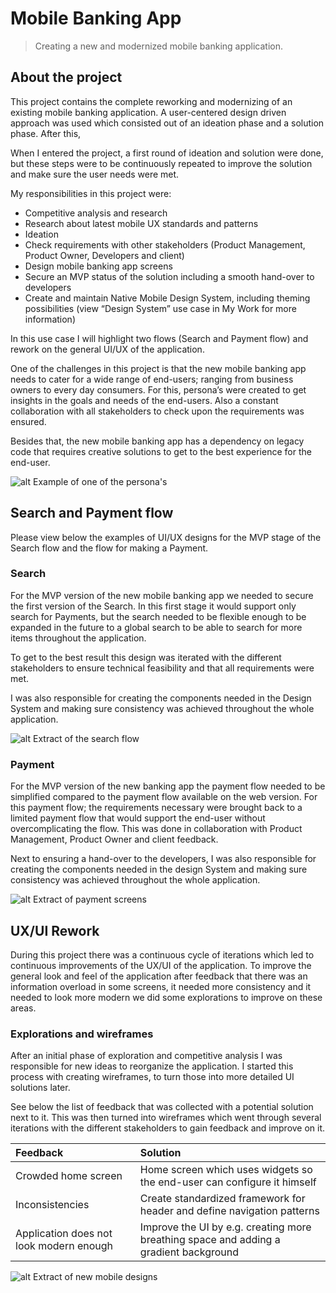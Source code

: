 # Mobile Banking App

> Creating a new and modernized mobile banking application.

## About the project
This project contains the complete reworking and modernizing of an existing mobile banking application. A user-centered design driven approach was used which consisted out of an ideation phase and a solution phase. After this,

When I entered the project, a first round of ideation and solution were done, but these steps were to be continuously repeated to improve the solution and make sure the user needs were met.

My responsibilities in this project were:

- Competitive analysis and research
- Research about latest mobile UX standards and patterns
- Ideation
- Check requirements with other stakeholders (Product Management, Product Owner, Developers and client)
- Design mobile banking app screens
- Secure an MVP status of the solution including a smooth hand-over to developers
- Create and maintain Native Mobile Design System, including theming possibilities (view “Design System” use case in My Work for more information)

In this use case I will highlight two flows (Search and Payment flow) and rework on the general UI/UX of the application.

One of the challenges in this project is that the new mobile banking app needs to cater for a wide range of end-users; ranging from business owners to every day consumers. For this, persona’s were created to get insights in the goals and needs of the end-users. Also a constant collaboration with all stakeholders to check upon the requirements was ensured.

Besides that, the new mobile banking app has a dependency on legacy code that requires creative solutions to get to the best experience for the end-user.

![alt](./Persona.jpeg "text on mouseover")
Example of one of the persona's

## Search and Payment flow
Please view below the examples of UI/UX designs for the MVP stage of the Search flow and the flow for making a Payment.

### Search
For the MVP version of the new mobile banking app we needed to secure the first version of the Search. In this first stage it would support only search for Payments, but the search needed to be flexible enough to be expanded in the future to a global search to be able to search for more items throughout the application.

To get to the best result this design was iterated with the different stakeholders to ensure technical feasibility and that all requirements were met.

I was also responsible for creating the components needed in the Design System and making sure consistency was achieved throughout the whole application.

![alt](./Search.png "text on mouseover")
Extract of the search flow

### Payment
For the MVP version of the new banking app the payment flow needed to be simplified compared to the payment flow available on the web version. For this payment flow; the requirements necessary were brought back to a limited payment flow that would support the end-user without overcomplicating the flow. This was done in collaboration with Product Management, Product Owner and client feedback.

Next to ensuring a hand-over to the developers, I was also responsible for creating the components needed in the design System and making sure consistency was achieved throughout the whole application.

![alt](./Payment.png "text on mouseover")
Extract of payment screens

## UX/UI Rework
During this project there was a continuous cycle of iterations which led to continuous improvements of the UX/UI of the application. To improve the general look and feel of the application after feedback that there was an information overload in some screens, it needed more consistency and it needed to look more modern we did some explorations to improve on these areas.

### Explorations and wireframes

After an initial phase of exploration and competitive analysis I was responsible for new ideas to reorganize the application. I started this process with creating wireframes, to turn those into more detailed UI solutions later.

See below the list of feedback that was collected with a potential solution next to it. This was then turned into wireframes which went through several iterations with the different stakeholders to gain feedback and improve on it.

 |Feedback|Solution|
 |:-------------|:-------|
 |Crowded home screen|Home screen which uses widgets so the end-user can configure it himself|
 |Inconsistencies|Create standardized framework for header and define navigation patterns|
 |Application does not look modern enough|Improve the UI by e.g. creating more breathing space and adding a gradient background|

![alt](./UI.png "text on mouseover")
Extract of new mobile designs